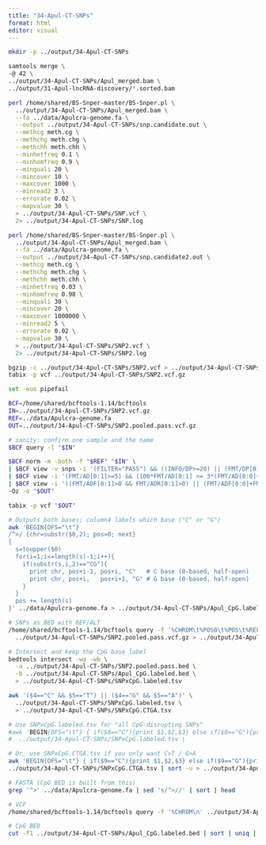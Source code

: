 ```yaml
---
title: "34-Apul-CT-SNPs"
format: html
editor: visual
---
```


```bash
mkdir -p ../output/34-Apul-CT-SNPs
```


```bash
samtools merge \
-@ 42 \
../output/34-Apul-CT-SNPs/Apul_merged.bam \
../output/31-Apul-lncRNA-discovery/*.sorted.bam
```

```bash
perl /home/shared/BS-Snper-master/BS-Snper.pl \
  ../output/34-Apul-CT-SNPs/Apul_merged.bam \
  --fa ../data/Apulcra-genome.fa \
  --output ../output/34-Apul-CT-SNPs/snp.candidate.out \
  --methcg meth.cg \
  --methchg meth.chg \
  --methchh meth.chh \
  --minhetfreq 0.1 \
  --minhomfreq 0.9 \
  --minquali 20 \
  --mincover 10 \
  --maxcover 1000 \
  --minread2 3 \
  --errorate 0.02 \
  --mapvalue 30 \
  > ../output/34-Apul-CT-SNPs/SNP.vcf \
  2> ../output/34-Apul-CT-SNPs/SNP.log
```


```bash
perl /home/shared/BS-Snper-master/BS-Snper.pl \
  ../output/34-Apul-CT-SNPs/Apul_merged.bam \
  --fa ../data/Apulcra-genome.fa \
  --output ../output/34-Apul-CT-SNPs/snp.candidate2.out \
  --methcg meth.cg \
  --methchg meth.chg \
  --methchh meth.chh \
  --minhetfreq 0.03 \
  --minhomfreq 0.98 \
  --minquali 30 \
  --mincover 20 \
  --maxcover 1000000 \
  --minread2 5 \
  --errorate 0.02 \
  --mapvalue 30 \
  > ../output/34-Apul-CT-SNPs/SNP2.vcf \
  2> ../output/34-Apul-CT-SNPs/SNP2.log
```



```bash
bgzip -c ../output/34-Apul-CT-SNPs/SNP2.vcf > ../output/34-Apul-CT-SNPs/SNP2.vcf.gz
tabix -p vcf ../output/34-Apul-CT-SNPs/SNP2.vcf.gz


```


```bash
set -euo pipefail

BCF=/home/shared/bcftools-1.14/bcftools
IN=../output/34-Apul-CT-SNPs/SNP2.vcf.gz
REF=../data/Apulcra-genome.fa
OUT=../output/34-Apul-CT-SNPs/SNP2.pooled.pass.vcf.gz

# sanity: confirm one sample and the name
$BCF query -l "$IN"

$BCF norm -m -both -f "$REF" "$IN" \
| $BCF view -v snps -i '(FILTER="PASS") && ((INFO/DP>=20) || (FMT/DP[0]>=20))' \
| $BCF view -i '(FMT/AD[0:1]>=5) && (100*FMT/AD[0:1] >= 3*(FMT/AD[0:0]+FMT/AD[0:1])) && (FMT/AD[0:0]+FMT/AD[0:1]>0)' \
| $BCF view -i '((FMT/ADF[0:1]>0 && FMT/ADR[0:1]>0) || (FMT/ADF[0:0]+FMT/ADF[0:1]==0) || (FMT/ADR[0:0]+FMT/ADR[0:1]==0))' \
-Oz -o "$OUT"

tabix -p vcf "$OUT"
```



```bash

# Outputs both bases; column4 labels which base ("C" or "G")
awk 'BEGIN{OFS="\t"}
/^>/ {chr=substr($0,2); pos=0; next}
{
  s=toupper($0)
  for(i=1;i<=length(s)-1;i++){
    if(substr(s,i,2)=="CG"){
      print chr, pos+i-1, pos+i, "C"   # C base (0-based, half-open)
      print chr, pos+i,   pos+i+1, "G" # G base (0-based, half-open)
    }
  }
  pos += length(s)
}' ../data/Apulcra-genome.fa > ../output/34-Apul-CT-SNPs/Apul_CpG.labeled.bed
```

```bash
# SNPs as BED with REF/ALT
/home/shared/bcftools-1.14/bcftools query -f '%CHROM\t%POS0\t%POS\t%REF\t%ALT\n' \
  ../output/34-Apul-CT-SNPs/SNP2.pooled.pass.vcf.gz > ../output/34-Apul-CT-SNPs/SNP2.pooled.pass.bed

# Intersect and keep the CpG base label
bedtools intersect -wa -wb \
  -a ../output/34-Apul-CT-SNPs/SNP2.pooled.pass.bed \
  -b ../output/34-Apul-CT-SNPs/Apul_CpG.labeled.bed \
  > ../output/34-Apul-CT-SNPs/SNPxCpG.labeled.tsv
```

```bash
awk '($4=="C" && $5=="T") || ($4=="G" && $5=="A")' \
  ../output/34-Apul-CT-SNPs/SNPxCpG.labeled.tsv \
  > ../output/34-Apul-CT-SNPs/SNPxCpG.CTGA.tsv
```


```bash
# Use SNPxCpG.labeled.tsv for "all CpG-disrupting SNPs"
#awk 'BEGIN{OFS="\t"} { if($8=="C"){print $1,$2,$3} else if($8=="G"){print $1,$2-1,$3-1} }' \
#  ../output/34-Apul-CT-SNPs/SNPxCpG.labeled.tsv \

# Or, use SNPxCpG.CTGA.tsv if you only want C>T / G>A
awk 'BEGIN{OFS="\t"} { if($9=="C"){print $1,$2,$3} else if($9=="G"){print $1,$2-1,$3-1} }' \
../output/34-Apul-CT-SNPs/SNPxCpG.CTGA.tsv | sort -u > ../output/34-Apul-CT-SNPs/mask_C_positions.bed

```



```bash
# FASTA (CpG BED is built from this)
grep '^>' ../data/Apulcra-genome.fa | sed 's/^>//' | sort | head

# VCF
/home/shared/bcftools-1.14/bcftools query -f '%CHROM\n' ../output/34-Apul-CT-SNPs/SNP2.pooled.pass.vcf.gz | sort | uniq | head

# CpG BED
cut -f1 ../output/34-Apul-CT-SNPs/Apul_CpG.labeled.bed | sort | uniq | head
```

